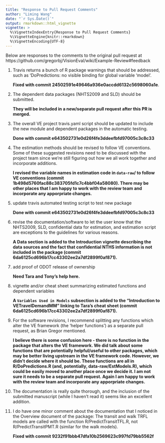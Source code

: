 ```yaml
---
title: "Response to Pull Request Comments"
author: "Liming Wang"
date: "`r Sys.Date()`"
output: rmarkdown::html_vignette
vignette: >
  %\VignetteIndexEntry{Response to Pull Request Comments}
  %\VignetteEngine{knitr::rmarkdown}
  %\VignetteEncoding{UTF-8}
---
```


Below are responses to the comments to the original pull request at https://github.com/gregorbj/VisionEval/wiki/Example-Review#feedback

1. Travis returns a bunch of R package warnings that should be addressed,  such as ‘DoPredictions: no visible binding for global variable ‘model’.

    **Fixed with commit 24502591e49646a936e0accdd6132c5698060a1e**.
    
1. The dependent data packages (NHTS2009 and SLD) should be submitted.

    **They will be included in a new/separate pull request after this PR is merged.**
    
1. The overall VE project travis.yaml script should be updated to include the new module and dependent packages in the automatic testing. 

    **Done with commit e643502731e0d26f4fe3ddeefbfd97005c3c8c33**
    
1. The estimation methods should be revised to follow VE conventions. Some of these suggested revisions need to be discussed with the project team since we’re still figuring out how we all work together and incorporate additions.

    **I revised the variable names in estimation code in `data-raw`/ to follow VE conventions (commit 1b498d5760fac88c383705fd1c7c4bbf04a58080). There may be other places that I am happy to work with the review team and incorporate any apporpriate changes.**
    
1. update travis automated testing script to test new package

    **Done with commit e643502731e0d26f4fe3ddeefbfd97005c3c8c33**

2. revise the documentation/software to let the user know that the NHTS2009, SLD, confidential data for estimation, and estimation script are exceptions to the guidelines for various reasons.

    **A Data section is added to the Introduction vignette describing the data sources and the fact that confidential NTHS information is not included in the package (commit 6da6125cd696b17cc43302ee2a7df2899f0af871).**

3. add proof of ODOT release of ownership

    **Need Tara and Tony's help here.**

4. vignette and/or cheat sheet summarizing estimated functions and dependent variables

    **A `Variables Used in Models` subsection is added to the "Introduction to VETravelDemandMM" linking to Tara's cheat sheet (commit 6da6125cd696b17cc43302ee2a7df2899f0af871).**

1. For the software revisions, I recommend splitting any functions which alter the VE framework (the ‘helper functions’) as a separate pull request, as Brian Gregor mentioned.

    **I believe there is some confusion here - there is no function in the package that alters the VE framework. We did talk about some functions that are potentially helpful/useful to other packages, which may be better living upstream in the VE framework code. However, we didn't decide where it should be. These functions are all in R/DoPredictions.R (and, potentially, data-raw/EstModels.R), which could be easily moved to another place once we decide it. I am not sure it needs to be a separate pull request. Again I am happy to work with the review team and incorporate any apporpriate changes.**

1. The documentation is really quite thorough, and the inclusion of the submitted manuscript (while I haven’t read it) seems like an excellent addition.

1. I do have one minor comment about the documentation that I noticed in the Overview document of the package: The transit and walk TRFL models are called with the function R/PredictTransitTFL.R, not R/PredictTransitPMT.R (similar for the walk models).

    **Fixed with commit 9232f91bbb47dfa10b2569623c997fd79bb5562f**

